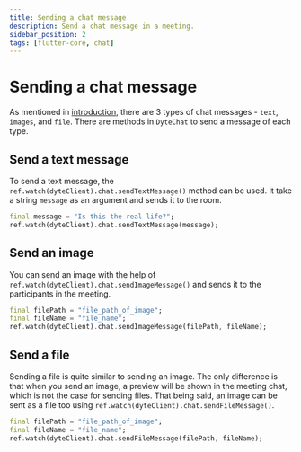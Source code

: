 ```yaml
---
title: Sending a chat message
description: Send a chat message in a meeting.
sidebar_position: 2
tags: [flutter-core, chat]
---
```


# Sending a chat message

As mentioned in [introduction](./introduction), there are 3 types of chat
messages - `text`, `images`, and `file`. There are methods in `DyteChat` to send
a message of each type.

## Send a text message

To send a text message, the `ref.watch(dyteClient).chat.sendTextMessage()`
method can be used. It take a string `message` as an argument and sends it to
the room.

```dart
final message = "Is this the real life?";
ref.watch(dyteClient).chat.sendTextMessage(message);
```

## Send an image

You can send an image with the help of
`ref.watch(dyteClient).chat.sendImageMessage()` and sends it to the participants
in the meeting.

```dart
final filePath = "file_path_of_image";
final fileName = "file_name";
ref.watch(dyteClient).chat.sendImageMessage(filePath, fileName);
```

## Send a file

Sending a file is quite similar to sending an image. The only difference is that
when you send an image, a preview will be shown in the meeting chat, which is
not the case for sending files. That being said, an image can be sent as a file
too using `ref.watch(dyteClient).chat.sendFileMessage()`.

```dart
final filePath = "file_path_of_image";
final fileName = "file_name";
ref.watch(dyteClient).chat.sendFileMessage(filePath, fileName);
```
